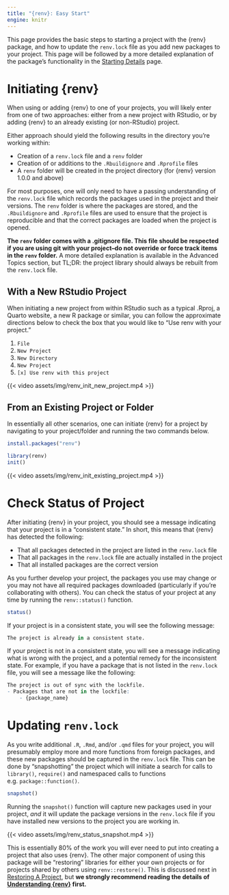 ```yaml
---
title: "{renv}: Easy Start"
engine: knitr
---
```


This page provides the basic steps to starting a project with the {renv} package, and how to update the `renv.lock` file as you add new packages to your project. This page will be followed by a more detailed explanation of the package's functionality in the [Starting Details](starting_details.html) page.

# Initiating {renv}

When using or adding {renv} to one of your projects, you will likely enter from one of two approaches: either from a new project with RStudio, or by adding {renv} to an already existing (or non-RStudio) project.

Either approach should yield the following results in the directory you're working within:

-   Creation of a `renv.lock` file and a `renv` folder
-   Creation of or additions to the `.Rbuildignore` and `.Rprofile` files
-   A `renv` folder will be created in the project directory (for {renv} version 1.0.0 and above)

For most purposes, one will only need to have a passing understanding of the `renv.lock` file which records the packages used in the project and their versions. The `renv` folder is where the packages are stored, and the `.Rbuildignore` and `.Rprofile` files are used to ensure that the project is reproducible and that the correct packages are loaded when the project is opened.

::: {.callout-warning title="Git and `renv` Notice"}
**The `renv` folder comes with a .gitignore file. This file should be respected if you are using git with your project--do not override or force track items in the `renv` folder.** A more detailed explanation is available in the Advanced Topics section, but TL;DR: the project library should always be rebuilt from the `renv.lock` file.
:::

## With a New RStudio Project

When initiating a new project from within RStudio such as a typical .Rproj, a Quarto website, a new R package or similar, you can follow the approximate directions below to check the box that you would like to "Use renv with your project."

1. `File`
2. `New Project`
3. `New Directory`
4. `New Project`
5. `[x] Use renv with this project`



::: center-larger
{{< video assets/img/renv_init_new_project.mp4 >}}
:::

## From an Existing Project or Folder

In essentially all other scenarios, one can initiate {renv} for a project by navigating to your project/folder and running the two commands below.

``` r
install.packages("renv")

library(renv)
init()
```

::: center-larger
{{< video assets/img/renv_init_existing_project.mp4 >}}
:::

# Check Status of Project

After initiating {renv} in your project, you should see a message indicating that your project is in a "consistent state." In short, this means that {renv} has detected the following:

-   That all packages detected in the project are listed in the `renv.lock` file
-   That all packages in the `renv.lock` file are actually installed in the project
-   That all installed packages are the correct version

As you further develop your project, the packages you use may change or you may not have all required packages downloaded (particularly if you're collaborating with others). You can check the status of your project at any time by running the `renv::status()` function.

``` r
status()
```

If your project is in a consistent state, you will see the following message:

``` r
The project is already in a consistent state.
```

If your project is not in a consistent state, you will see a message indicating what is wrong with the project, and a potential remedy for the inconsistent state. For example, if you have a package that is not listed in the `renv.lock` file, you will see a message like the following:

``` r
The project is out of sync with the lockfile.
- Packages that are not in the lockfile:
    - {package_name}
```

# Updating `renv.lock`

As you write additional `.R`, `.Rmd`, and/or `.qmd` files for your project, you will presumably employ more and more functions from foreign packages, and these new packages should be captured in the `renv.lock` file. This can be done by "snapshotting" the project which will initiate a search for calls to `library()`, `require()` and namespaced calls to functions e.g. `package::function()`.

``` r
snapshot()
```

Running the `snapshot()` function will capture new packages used in your project, *and* it will update the package versions in the `renv.lock` file if you have installed new versions to the project you are working in.

::: center-larger
{{< video assets/img/renv_status_snapshot.mp4 >}}
:::

This is essentially 80% of the work you will ever need to put into creating a project that also uses {renv}. The other major component of using this package will be "restoring" libraries for either your own projects or for projects shared by others using `renv::restore()`. This is discussed next in [Restoring A Project](restoring_a_project.html), but **we strongly recommend reading the details of [Understanding {renv}](starting_details.html) first.**
